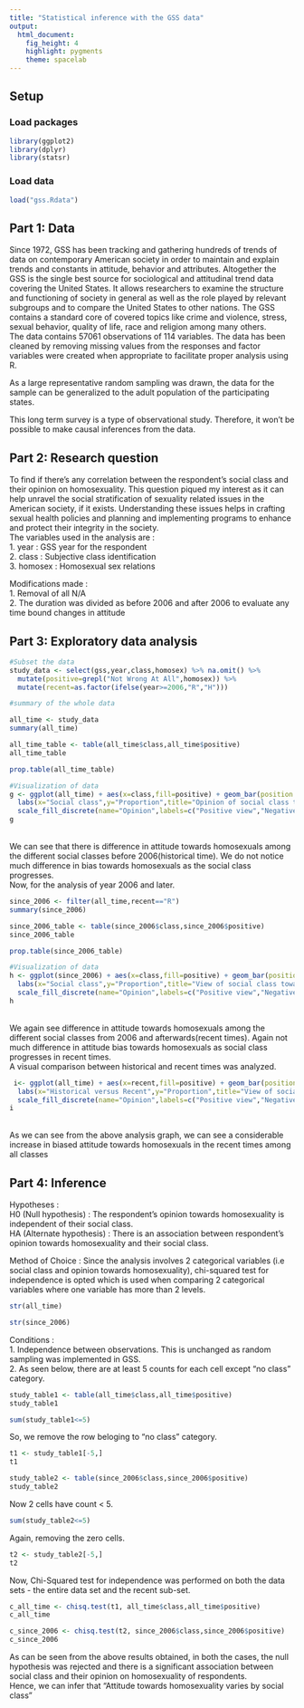 ---
title: "Statistical inference with the GSS data"
output: 
  html_document: 
    fig_height: 4
    highlight: pygments
    theme: spacelab
---

## Setup

### Load packages

```{r load-packages, message = FALSE}
library(ggplot2)
library(dplyr)
library(statsr)
```

### Load data

```{r load-data}
load("gss.Rdata")
```

## Part 1: Data

Since 1972, GSS has been tracking and gathering hundreds of trends of data on contemporary American society in order to maintain and explain trends and constants in attitude, behavior and attributes. Altogether the GSS is the single best source for sociological and attitudinal trend data covering the United States.  It allows researchers to examine the structure and functioning of society in general as well as the role played by relevant subgroups and to compare the United States to other nations. The GSS contains a standard core of covered topics like crime and violence, stress, sexual behavior, quality of life, race and religion among many others.<br>
The data contains 57061 observations of 114 variables. The data has been cleaned by removing missing values from the responses and factor variables were created when appropriate to facilitate proper analysis using R.<br>

As a large representative random sampling was drawn, the data for the sample can be generalized to the adult population of the participating states.<br>

This long term survey is a type of observational study. Therefore, it won’t be possible to make causal inferences from the data.<br>

## Part 2: Research question

To find if there's any correlation between the respondent's social class and their opinion on homosexuality. This question piqued my interest as it can help unravel the social stratification of sexuality related issues in the American society, if it exists. Understanding these issues helps in crafting sexual health policies and planning and implementing programs to enhance and protect their integrity in the society. <br>
The variables used in the analysis are : <br> 
1. year : GSS year for the respondent<br>
2. class : Subjective class identification <br>
3. homosex : Homosexual sex relations<br>

Modifications made : <br>
1. Removal of all N/A<br>
2. The duration was divided as before 2006 and after 2006 to evaluate any time bound changes in attitude

## Part 3: Exploratory data analysis

```{r}
#Subset the data
study_data <- select(gss,year,class,homosex) %>% na.omit() %>%
  mutate(positive=grepl("Not Wrong At All",homosex)) %>%
  mutate(recent=as.factor(ifelse(year>=2006,"R","H")))

#summary of the whole data

all_time <- study_data
summary(all_time)

```
```{r}
all_time_table <- table(all_time$class,all_time$positive)
all_time_table
```
```{r}
prop.table(all_time_table)
```

```{r}
#Visualization of data
g <- ggplot(all_time) + aes(x=class,fill=positive) + geom_bar(position = "fill") +
  labs(x="Social class",y="Proportion",title="Opinion of social class towards homosexuality") +
  scale_fill_discrete(name="Opinion",labels=c("Positive view","Negative view"))
g
```
<br>We can see that there is difference in attitude towards homosexuals among the different social classes before 2006(historical time). We do not notice much difference in bias towards homosexuals as the social class progresses.
<br>
Now, for the analysis of year 2006 and later.<br>
```{r}
since_2006 <- filter(all_time,recent=="R")
summary(since_2006)
```
```{r}
since_2006_table <- table(since_2006$class,since_2006$positive)
since_2006_table
```
```{r}
prop.table(since_2006_table)
```
```{r}
#Visualization of data
h <- ggplot(since_2006) + aes(x=class,fill=positive) + geom_bar(position = "fill") + 
  labs(x="Social class",y="Proportion",title="View of social class towards homosexuality") +
  scale_fill_discrete(name="Opinion",labels=c("Positive view","Negative view"))
h
```
<br>We again see difference in attitude towards homosexuals among the different social classes from 2006 and afterwards(recent times). Again not much difference in attitude bias towards homosexuals as social class progresses in recent times.
<br>
A visual comparison between historical and recent times was analyzed.
```{r}
 i<- ggplot(all_time) + aes(x=recent,fill=positive) + geom_bar(position = "fill") + facet_grid(.~class) +
  labs(x="Historical versus Recent",y="Proportion",title="View of social class towards homosexuality") +
  scale_fill_discrete(name="Opinion",labels=c("Positive view","Negative view"))
i
```
<br>As we can see from the above analysis graph, we can see a considerable increase in biased attitude towards homosexuals in the recent times among all classes

## Part 4: Inference

Hypotheses :<br>
H0 (Null hypothesis) : The respondent's opinion towards homosexuality is independent of their social class. <br>
HA (Alternate hypothesis) : There is an association between respondent's opinion towards homosexuality and their social class.<br>

Method of Choice : Since the analysis involves 2 categorical variables (i.e social class and opinion towards homosexuality), chi-squared test for independence is opted which is used when comparing 2 categorical variables where one variable has more than 2 levels.
```{r}
str(all_time)
```
```{r}
str(since_2006)
```
Conditions : <br>
1. Independence between observations. This is unchanged as random sampling was implemented in GSS.<br>
2. As seen below, there are at least 5 counts for each cell except "no class" category.<br>
```{r}
study_table1 <- table(all_time$class,all_time$positive)
study_table1
```
```{r}
sum(study_table1<=5)
```
So, we remove the row beloging to "no class" category.<br>
```{r}
t1 <- study_table1[-5,]
t1
```
```{r}
study_table2 <- table(since_2006$class,since_2006$positive)
study_table2
```
Now 2 cells have count < 5.
```{r}
sum(study_table2<=5)
```
Again, removing the zero cells.
```{r}
t2 <- study_table2[-5,]
t2
```
Now, Chi-Squared test for independence was performed on both the data sets - the entire data set and the recent sub-set.
```{r}
c_all_time <- chisq.test(t1, all_time$class,all_time$positive)
c_all_time
```
```{r}
c_since_2006 <- chisq.test(t2, since_2006$class,since_2006$positive)
c_since_2006
```
As can be seen from the above results obtained, in both the cases, the null hypothesis was rejected and there is a significant association between social class and their opinion on homosexuality of respondents.<br>
Hence, we can infer that "Attitude towards homosexuality varies by social class"
